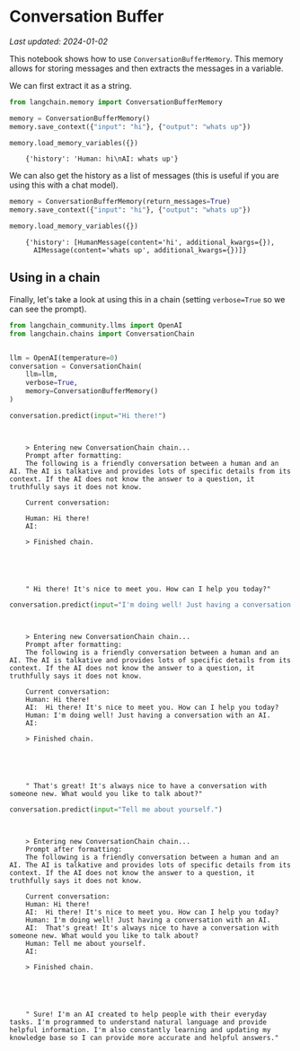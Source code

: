 # Conversation Buffer
*Last updated: 2024-01-02*

This notebook shows how to use `ConversationBufferMemory`. This memory allows for storing messages and then extracts the messages in a variable.

We can first extract it as a string.

```python
from langchain.memory import ConversationBufferMemory
```


```python
memory = ConversationBufferMemory()
memory.save_context({"input": "hi"}, {"output": "whats up"})
```


```python
memory.load_memory_variables({})
```

<CodeOutputBlock lang="python">

```
    {'history': 'Human: hi\nAI: whats up'}
```

</CodeOutputBlock>

We can also get the history as a list of messages (this is useful if you are using this with a chat model).


```python
memory = ConversationBufferMemory(return_messages=True)
memory.save_context({"input": "hi"}, {"output": "whats up"})
```


```python
memory.load_memory_variables({})
```

<CodeOutputBlock lang="python">

```
    {'history': [HumanMessage(content='hi', additional_kwargs={}),
      AIMessage(content='whats up', additional_kwargs={})]}
```

</CodeOutputBlock>

## Using in a chain
Finally, let's take a look at using this in a chain (setting `verbose=True` so we can see the prompt).


```python
from langchain_community.llms import OpenAI
from langchain.chains import ConversationChain


llm = OpenAI(temperature=0)
conversation = ConversationChain(
    llm=llm,
    verbose=True,
    memory=ConversationBufferMemory()
)
```


```python
conversation.predict(input="Hi there!")
```

<CodeOutputBlock lang="python">

```


    > Entering new ConversationChain chain...
    Prompt after formatting:
    The following is a friendly conversation between a human and an AI. The AI is talkative and provides lots of specific details from its context. If the AI does not know the answer to a question, it truthfully says it does not know.

    Current conversation:

    Human: Hi there!
    AI:

    > Finished chain.





    " Hi there! It's nice to meet you. How can I help you today?"
```

</CodeOutputBlock>


```python
conversation.predict(input="I'm doing well! Just having a conversation with an AI.")
```

<CodeOutputBlock lang="python">

```


    > Entering new ConversationChain chain...
    Prompt after formatting:
    The following is a friendly conversation between a human and an AI. The AI is talkative and provides lots of specific details from its context. If the AI does not know the answer to a question, it truthfully says it does not know.

    Current conversation:
    Human: Hi there!
    AI:  Hi there! It's nice to meet you. How can I help you today?
    Human: I'm doing well! Just having a conversation with an AI.
    AI:

    > Finished chain.





    " That's great! It's always nice to have a conversation with someone new. What would you like to talk about?"
```

</CodeOutputBlock>


```python
conversation.predict(input="Tell me about yourself.")
```

<CodeOutputBlock lang="python">

```


    > Entering new ConversationChain chain...
    Prompt after formatting:
    The following is a friendly conversation between a human and an AI. The AI is talkative and provides lots of specific details from its context. If the AI does not know the answer to a question, it truthfully says it does not know.

    Current conversation:
    Human: Hi there!
    AI:  Hi there! It's nice to meet you. How can I help you today?
    Human: I'm doing well! Just having a conversation with an AI.
    AI:  That's great! It's always nice to have a conversation with someone new. What would you like to talk about?
    Human: Tell me about yourself.
    AI:

    > Finished chain.





    " Sure! I'm an AI created to help people with their everyday tasks. I'm programmed to understand natural language and provide helpful information. I'm also constantly learning and updating my knowledge base so I can provide more accurate and helpful answers."
```

</CodeOutputBlock>
